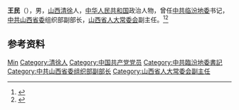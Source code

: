 {{Otheruses|other=名为王民的其他人物|王民}}

'''王民'''（{{bd|1934年|}}），男，[[山西|山西]][[清徐|清徐]]人，[[中华人民共和国|中华人民共和国]]政治人物，曾任[[中共临汾地委|中共临汾地委]]书记，[[中共山西省委|中共山西省委]]组织部副部长，[[山西省人大常委会|山西省人大常委会]]副主任。<ref>{{Cite book|title=中华人民共和国职官志|author=何虎生, 李耀东, 向常福主编|publisher=中国社会出版社|year=2003|isbn=9787800883934|location=北京|pages=}}</ref><ref>{{cite book|title=中囯人名大辞典·现任党政军领导人物卷|author=廖盖隆等编|year=1990|publisher=上海辞书出版社|location=上海|page=}}</ref>

== 参考资料 ==
{{reflist}}

{{中国人物小作品}}

{{Authority control}}
{{DEFAULTSORT:Wang王}}
[[Category:王姓|Min]]
[[Category:清徐人|Category:清徐人]]
[[Category:中国共产党党员|Category:中国共产党党员]]
[[Category:中共臨汾地委書記|Category:中共臨汾地委書記]]
[[Category:中共山西省委组织部副部长|Category:中共山西省委组织部副部长]]
[[Category:山西省人大常委会副主任|Category:山西省人大常委会副主任]]